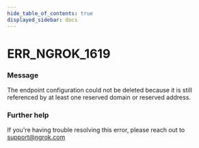```yaml
---
hide_table_of_contents: true
displayed_sidebar: docs
---
```



# ERR_NGROK_1619

### Message

The endpoint configuration could not be deleted because it is still referenced by at least one reserved domain or reserved address.

<ErrorDetails error="err_ngrok_1619" />

### Further help

If you're having trouble resolving this error, please reach out to [support@ngrok.com](mailto:support@ngrok.com?subject=Help%20with%20ERR_NGROK_1619)

